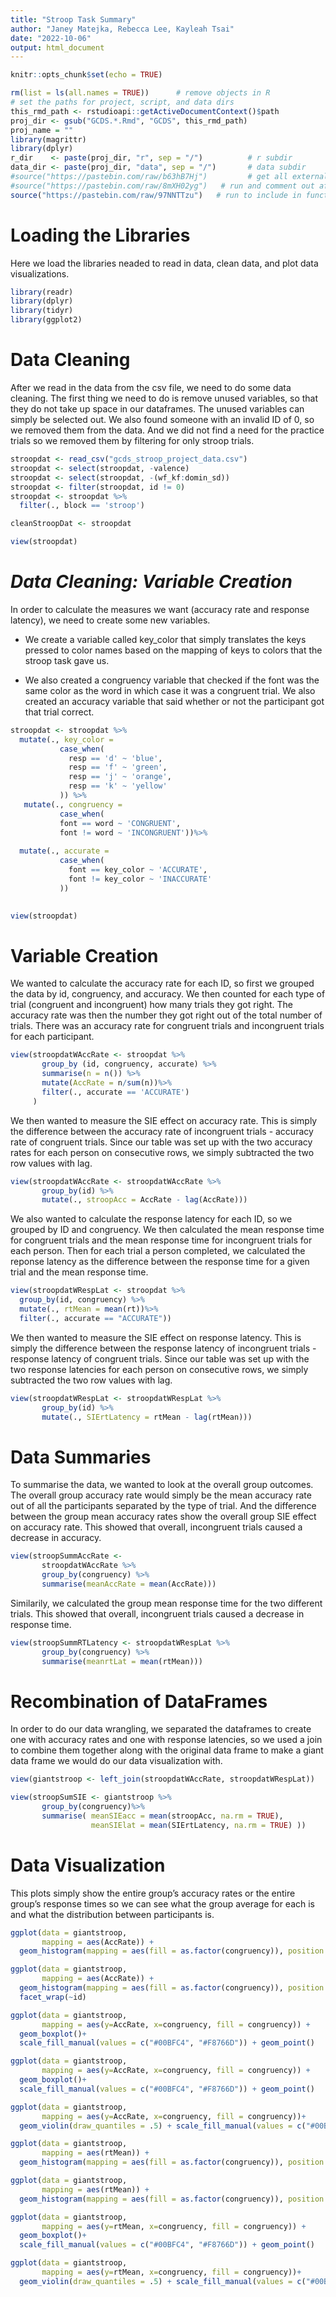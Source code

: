 ```yaml
---
title: "Stroop Task Summary"
author: "Janey Matejka, Rebecca Lee, Kayleah Tsai"
date: "2022-10-06"
output: html_document
---
```

```r
knitr::opts_chunk$set(echo = TRUE)
```

```r
rm(list = ls(all.names = TRUE))      # remove objects in R
# set the paths for project, script, and data dirs
this_rmd_path <- rstudioapi::getActiveDocumentContext()$path
proj_dir <- gsub("GCDS.*.Rmd", "GCDS", this_rmd_path)
proj_name = ""
library(magrittr)
library(dplyr)
r_dir    <- paste(proj_dir, "r", sep = "/")          # r subdir
data_dir <- paste(proj_dir, "data", sep = "/")       # data subdir
#source("https://pastebin.com/raw/b63hB7Hj")         # get all externals
#source("https://pastebin.com/raw/8mXH02yg")   # run and comment out after knitting
source("https://pastebin.com/raw/97NNTTzu")   # run to include in function definitions 
```

# **Loading the Libraries**

Here we load the libraries neaded to read in data, clean data, and plot data visualizations.


```r
library(readr)
library(dplyr)
library(tidyr)
library(ggplot2)
```


# **Data Cleaning**

After we read in the data from the csv file, we need to do some data cleaning. The first thing we need to do is remove unused variables, so that they do not take up space in our dataframes. The unused variables can simply be selected out. We also found someone with an invalid ID of 0, so we removed them from the data. And we did not find a need for the practice trials so we removed them by filtering for only stroop trials.

```r
stroopdat <- read_csv("gcds_stroop_project_data.csv")
stroopdat <- select(stroopdat, -valence)
stroopdat <- select(stroopdat, -(wf_kf:domin_sd))
stroopdat <- filter(stroopdat, id != 0)
stroopdat <- stroopdat %>%
  filter(., block == 'stroop')

cleanStroopDat <- stroopdat

view(stroopdat)
```


# *Data Cleaning: Variable Creation*
In order to calculate the measures we want (accuracy rate and response latency), we need to create some new variables. 

- We create a variable called key_color that simply translates the keys pressed to color names based on the mapping of keys to colors that the stroop task gave us.

- We also created a congruency variable that checked if the font was the same color as the word in which case it was a congruent trial.
We also created an accuracy variable that said whether or not the participant got that trial correct.


```r
stroopdat <- stroopdat %>%
  mutate(., key_color =
           case_when(
             resp == 'd' ~ 'blue',
             resp == 'f' ~ 'green', 
             resp == 'j' ~ 'orange',
             resp == 'k' ~ 'yellow'
           )) %>%
   mutate(., congruency = 
           case_when(
           font == word ~ 'CONGRUENT', 
           font != word ~ 'INCONGRUENT'))%>%
  
  mutate(., accurate =
           case_when(
             font == key_color ~ 'ACCURATE', 
             font != key_color ~ 'INACCURATE'
           ))
 

view(stroopdat)
```


# **Variable Creation**

We wanted to calculate the accuracy rate for each ID, so first we grouped the data by id, congruency, and accuracy. We then counted for each type of trial (congruent and incongruent) how many trials they got right. The accuracy rate was then the number they got right out of the total number of trials. There was an accuracy rate for congruent trials and incongruent trials for each participant.

```r
view(stroopdatWAccRate <- stroopdat %>%
       group_by (id, congruency, accurate) %>%
       summarise(n = n()) %>%
       mutate(AccRate = n/sum(n))%>%
       filter(., accurate == 'ACCURATE')
     )
```
 
We then wanted to measure the SIE effect on accuracy rate. This is simply the difference between the accuracy rate of incongruent trials - accuracy rate of congruent trials. Since our table was set up with the two accuracy rates for each person on consecutive rows, we simply subtracted the two row values with lag.

```r
view(stroopdatWAccRate <- stroopdatWAccRate %>% 
       group_by(id) %>%
       mutate(., stroopAcc = AccRate - lag(AccRate)))
```

We also wanted to calculate the response latency for each ID, so we grouped by ID and congruency. We then calculated the mean response time for congruent trials and the mean response time for incongruent trials for each person. Then for each trial a person completed, we calculated the reponse latency as the difference between the response time for a given trial and the mean response time.


```r
view(stroopdatWRespLat <- stroopdat %>%
  group_by(id, congruency) %>%
  mutate(., rtMean = mean(rt))%>% 
  filter(., accurate == "ACCURATE")) 
```

We then wanted to measure the SIE effect on response latency. This is simply the difference between the response latency of incongruent trials - response latency of congruent trials. Since our table was set up with the two response latencies for each person on consecutive rows, we simply subtracted the two row values with lag.

```r
view(stroopdatWRespLat <- stroopdatWRespLat %>%
       group_by(id) %>%
       mutate(., SIErtLatency = rtMean - lag(rtMean)))
```

# **Data Summaries**

To summarise the data, we wanted to look at the overall group outcomes. The overall group accuracy rate would simply be the mean accuracy rate out of all the participants separated by the type of trial. And the difference between the group mean accuracy rates show the overall group SIE effect on accuracy rate. This showed that overall, incongruent trials caused a decrease in accuracy.

```r
view(stroopSummAccRate <-
       stroopdatWAccRate %>%
       group_by(congruency) %>%
       summarise(meanAccRate = mean(AccRate)))
```

Similarily, we calculated the group mean response time for the two different trials. This showed that overall, incongruent trials caused a decrease in response time.

```r
view(stroopSummRTLatency <- stroopdatWRespLat %>%
       group_by(congruency) %>%
       summarise(meanrtLat = mean(rtMean)))
```


# **Recombination of DataFrames**

In order to do our data wrangling, we separated the dataframes to create one with accuracy rates and one with response latencies, so we used a join to combine them together along with the original data frame to make a giant data frame we would do our data visualization with.
```r
view(giantstroop <- left_join(stroopdatWAccRate, stroopdatWRespLat))
```

```r
view(stroopSumSIE <- giantstroop %>%
       group_by(congruency)%>%
       summarise( meanSIEacc = mean(stroopAcc, na.rm = TRUE), 
                  meanSIElat = mean(SIErtLatency, na.rm = TRUE) ))

```


# **Data Visualization**

This plots simply show the entire group's  accuracy rates or the entire group's response times so we can see what the group average for each is and what the distribution between participants is.
```r
ggplot(data = giantstroop,
       mapping = aes(AccRate)) +
  geom_histogram(mapping = aes(fill = as.factor(congruency)), position = "dodge") + scale_fill_manual(values = c("#00BFC4", "#F8766D"))

```

```r
ggplot(data = giantstroop, 
       mapping = aes(AccRate)) +
  geom_histogram(mapping = aes(fill = as.factor(congruency)), position = "dodge") + scale_fill_manual(values = c("#00BFC4", "#F8766D")) +
  facet_wrap(~id)
```

```r
ggplot(data = giantstroop,
       mapping = aes(y=AccRate, x=congruency, fill = congruency)) +
  geom_boxplot()+
  scale_fill_manual(values = c("#00BFC4", "#F8766D")) + geom_point()
```

```r
ggplot(data = giantstroop,
       mapping = aes(y=AccRate, x=congruency, fill = congruency)) +
  geom_boxplot()+
  scale_fill_manual(values = c("#00BFC4", "#F8766D")) + geom_point()
```

```r
ggplot(data = giantstroop, 
       mapping = aes(y=AccRate, x=congruency, fill = congruency))+
  geom_violin(draw_quantiles = .5) + scale_fill_manual(values = c("#00BFC4", "#F8766D")) 
```


```r
ggplot(data = giantstroop, 
       mapping = aes(rtMean)) +
  geom_histogram(mapping = aes(fill = as.factor(congruency)), position = "dodge") + scale_fill_manual(values = c("#00BFC4", "#F8766D"))

```

```r
ggplot(data = giantstroop, 
       mapping = aes(rtMean)) +
  geom_histogram(mapping = aes(fill = as.factor(congruency)), position = "dodge") + scale_fill_manual(values = c("#00BFC4", "#F8766D")) + facet_wrap(~id)
```

```r
ggplot(data = giantstroop,
       mapping = aes(y=rtMean, x=congruency, fill = congruency)) +
  geom_boxplot()+
  scale_fill_manual(values = c("#00BFC4", "#F8766D")) + geom_point()
```

```r
ggplot(data = giantstroop, 
       mapping = aes(y=rtMean, x=congruency, fill = congruency))+
  geom_violin(draw_quantiles = .5) + scale_fill_manual(values = c("#00BFC4", "#F8766D"))

```

